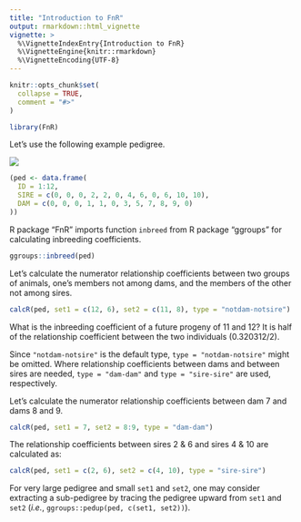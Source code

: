 ```yaml
---
title: "Introduction to FnR"
output: rmarkdown::html_vignette
vignette: >
  %\VignetteIndexEntry{Introduction to FnR}
  %\VignetteEngine{knitr::rmarkdown}
  %\VignetteEncoding{UTF-8}
---
```


```r
knitr::opts_chunk$set(
  collapse = TRUE,
  comment = "#>"
)
```

```r
library(FnR)
```

Let's use the following example pedigree.

![](ped.PNG)

```r
(ped <- data.frame(
  ID = 1:12,
  SIRE = c(0, 0, 0, 2, 2, 0, 4, 6, 0, 6, 10, 10),
  DAM = c(0, 0, 0, 1, 1, 0, 3, 5, 7, 8, 9, 0)
))
```

R package "FnR" imports function `inbreed` from R package "ggroups" for calculating inbreeding coefficients.

```r
ggroups::inbreed(ped)
```

Let's calculate the numerator relationship coefficients between two groups of animals, one's members not among dams, and the members of the other not among sires.

```r
calcR(ped, set1 = c(12, 6), set2 = c(11, 8), type = "notdam-notsire")
```

What is the inbreeding coefficient of a future progeny of 11 and 12?
It is half of the relationship coefficient between the two individuals (0.320312/2).

Since `"notdam-notsire"` is the default type, `type = "notdam-notsire"` might be omitted.
Where relationship coefficients between dams and between sires are needed, `type = "dam-dam"` and `type = "sire-sire"` are used, respectively.

Let's calculate the numerator relationship coefficients between dam 7 and dams 8 and 9.

```r
calcR(ped, set1 = 7, set2 = 8:9, type = "dam-dam")
```

The relationship coefficients between sires 2 & 6 and sires 4 & 10 are calculated as:

```r
calcR(ped, set1 = c(2, 6), set2 = c(4, 10), type = "sire-sire")
```

For very large pedigree and small `set1` and `set2`, one may consider extracting a sub-pedigree by tracing the pedigree upward from `set1` and `set2` (*i.e.*, `ggroups::pedup(ped, c(set1, set2))`).
